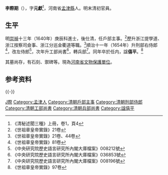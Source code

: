 '''李際期'''（{{bd|？||1655年|catIdx=L李}}），字'''元獻'''<ref>《清秘述聞三種》上冊，卷1，頁4</ref>，河南省[[孟津縣|孟津縣]]人。明末清初官員。

== 生平 ==
明[[崇禎|崇禎]]十三年（1640年）庚辰科進士，後仕清，任戶部主事。<ref>《世祖章皇帝實錄》21卷</ref>歷升浙江提學道、浙江按察司僉事、浙江分巡金衢道等職。<ref>《世祖章皇帝實錄》21卷、44卷</ref>順治十一年（1654年）升刑部右侍郎<ref>《世祖章皇帝實錄》81卷</ref>，改左侍郎<ref>《中央研究院歷史語言研究所內閣大庫檔案》008212號</ref>，次年升工部尚書<ref>《中央研究院歷史語言研究所內閣大庫檔案》036853號</ref>，轉兵部<ref>《中央研究院歷史語言研究所內閣大庫檔案》008196號</ref>。同年卒於任内，諡'''僖平'''。<ref>《世祖章皇帝實錄》97卷</ref>

其墓尚存，有石刻、禦碑等。現為[[河南省文物保護單位|河南省文物保護單位]]。

==参考资料==
{{reflist}}

{{-}}
{{start box}}
{{s-off}}
{{succession box|[[張秉貞|張秉貞]]|[[孫廷銓|孫廷銓]]|[[清朝兵部尚书列表#兵部漢尚書|兵部漢尚書]]|<small>順治十二年五月丙午－順治十二年十一月<br>（1655年6月26日－1655年）</small>}}
{{end box}}

{{崇禎十三年庚辰科殿試金榜}}

{{Authority control}}

{{DEFAULTSORT:Li李}}
[[Category:李姓|J際]]
[[Category:孟津人|Category:孟津人]]
[[Category:清朝戶部主事|Category:清朝戶部主事]]
[[Category:清朝刑部侍郎|Category:清朝刑部侍郎]]
[[Category:清朝工部尚書|Category:清朝工部尚書]]
[[Category:清朝兵部尚書|Category:清朝兵部尚書]]
[[Category:諡僖平|Category:諡僖平]]